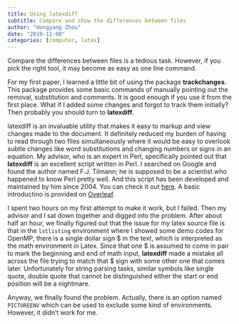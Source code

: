 ```yaml
---
title: Using latexdiff
subtitle: Compare and show the differences between files
author: "Hongyang Zhou"
date: "2019-11-08"
categories: [computer, latex]
---
```


Compare the differences between files is a tedious task. However, if you pick the right tool, it may become as easy as one line command.

For my first paper, I learned a little bit of using the package **trackchanges**. This package provides some basic commands of manually 
pointing out the removal, substitution and comments. It is good enough if you use it from the first place. What if I added some changes and
forgot to track them initially? Then probably you should turn to **latexdiff**.

latexdiff is an invaluable utility that makes it easy to markup and view changes made to the document. 
It definitely reduced my burden of having to read through two files simultaneously where it would be easy to overlook subtle changes like 
word substitutions and changing numbers or signs in an equation. My advisor, who is an expert in Perl, specifically pointed out that 
**latexdiff** is an excellent script written in Perl. I searched on Google and found the author named F.J. Tilmann; he is supposed to be a
scientist who happened to know Perl pretty well. And this script has been developed and maintained by him since 2004. You can check it out
[here](https://github.com/ftilmann/latexdiff). A basic introductino is provided on [Overleaf](https://www.overleaf.com/learn/latex/Articles/Using_Latexdiff_For_Marking_Changes_To_Tex_Documents).

I spent two hours on my first attempt to make it work, but I failed. Then my advisor and I sat down together and digged into the problem. 
After about half an hour, we finally figured out that the issue for my latex source file is that in the `lstlisting` environment where I
showed some demo codes for OpenMP, there is a single dollar sign $ in the text, which is interpreted as the math environment in Latex. 
Since that one $ is assumed to come in pair to mark the beginning and end of math input, **latexdiff** made a mistake all across the file 
trying to match that $ sign with some other one that comes later. Unfortunately for string parsing tasks, similar symbols like single quote, 
double quote that cannot be distinguished either the start or end position will be a nightmare.

Anyway, we finally found the problem. Actually, there is an option named `PICTUREENV` which can be used to exclude some kind of 
environments. However, it didn't work for me.
